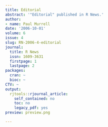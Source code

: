 ```yaml
---
title: Editorial
abstract: '"Editorial" published in R News.'
author:
- name: Paul Murrell
date: '2006-10-01'
volume: 6
issue: 4
slug: RN-2006-4-editorial
journal:
  title: R News
  issn: 1609-3631
  firstpage: 1
  lastpage: 2
packages:
  cran: ~
  bioc: ~
CTV: ~
output:
  rjtools::rjournal_article:
    self_contained: no
    toc: no
    legacy_pdf: yes
preview: preview.png

---
```

